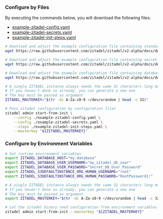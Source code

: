 ### Configure by Files

By executing the commands below, you will download the following files:
- [example-zitadel-config.yaml](./example-zitadel-config.yaml)
- [example-zitadel-secrets.yaml](./example-zitadel-secrets.yaml)
- [example-zitadel-init-steps.yaml](./example-zitadel-init-steps.yaml)

```bash
# Download and adjust the example configuration file containing standard configuration
wget https://raw.githubusercontent.com/zitadel/zitadel/v2-alpha/docs/docs/guides/installation/configure/example-zitadel-config.yaml

# Download and adjust the example configuration file containing secret configuration
wget https://raw.githubusercontent.com/zitadel/zitadel/v2-alpha/docs/docs/guides/installation/configure/example-zitadel-secrets.yaml

# Download and adjust the example configuration file containing database initialization configuration
wget https://raw.githubusercontent.com/zitadel/zitadel/v2-alpha/docs/docs/guides/installation/configure/example-zitadel-init-steps.yaml

# A single ZITADEL instance always needs the same 32 characters long masterkey
# If you haven't done so already, you can generate a new one
# The key must be passed as argument
ZITADEL_MASTERKEY="$(tr -dc A-Za-z0-9 </dev/urandom | head -c 32)"

# Pass zitadel configuration by configuration files
zitadel admin start-from-init \
    --config ./example-zitadel-config.yaml \
    --config ./example-zitadel-secrets.yaml \
    --steps ./example-zitadel-init-steps.yaml \
    --masterkey "${ZITADEL_MASTERKEY}"
```

### Configure by Environment Variables

```bash
# Set runtime environment variables
export ZITADEL_DATABASE_HOST="my.database"
export ZITADEL_DATABASE_USER_USERNAME="my_zitadel_db_user"
export ZITADEL_DATABASE_USER_PASSWORD="Secret_DB_User_Password"
export ZITADEL_S3DEFAULTINSTANCE_ORG_HUMAN_USERNAME="root"
export ZITADEL_S3DEFAULTINSTANCE_ORG_HUMAN_PASSWORD="RootPassword1!"

# A single ZITADEL instance always needs the same 32 characters long masterkey
# If you haven't done so already, you can generate a new one
# The key must be passed as argument
export ZITADEL_MASTERKEY="$(tr -dc A-Za-z0-9 </dev/urandom | head -c 32)"

# Let the zitadel binary read configuration from environment variables
zitadel admin start-from-init --masterkey "${ZITADEL_MASTERKEY}"
```
